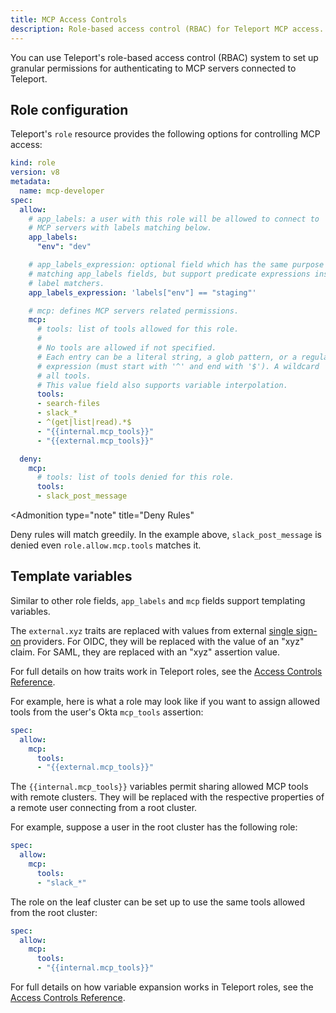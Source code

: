 ```yaml
---
title: MCP Access Controls
description: Role-based access control (RBAC) for Teleport MCP access.
---
```


You can use Teleport's role-based access control (RBAC) system to set up
granular permissions for authenticating to MCP servers connected to Teleport.

## Role configuration

Teleport's `role` resource provides the following options for controlling MCP
access:
```yaml
kind: role
version: v8
metadata:
  name: mcp-developer
spec:
  allow:
    # app_labels: a user with this role will be allowed to connect to
    # MCP servers with labels matching below.
    app_labels:
      "env": "dev"

    # app_labels_expression: optional field which has the same purpose of the
    # matching app_labels fields, but support predicate expressions instead of
    # label matchers.
    app_labels_expression: 'labels["env"] == "staging"'

    # mcp: defines MCP servers related permissions.
    mcp:
      # tools: list of tools allowed for this role.
      #
      # No tools are allowed if not specified.
      # Each entry can be a literal string, a glob pattern, or a regular
      # expression (must start with '^' and end with '$'). A wildcard '*' allows
      # all tools.
      # This value field also supports variable interpolation.
      tools:
      - search-files
      - slack_*
      - ^(get|list|read).*$
      - "{{internal.mcp_tools}}"
      - "{{external.mcp_tools}}"

  deny:
    mcp:
      # tools: list of tools denied for this role.
      tools:
      - slack_post_message
```

<Admonition
  type="note"
  title="Deny Rules"
>
  Deny rules will match greedily. In the example above, `slack_post_message` is
  denied even `role.allow.mcp.tools` matches it.
</Admonition>

## Template variables

Similar to other role fields, `app_labels` and `mcp` fields support templating
variables.

The `external.xyz` traits are replaced with values from external [single
sign-on](../../sso/sso.mdx) providers. For OIDC,
they will be replaced with the value of an "xyz" claim. For SAML, they are
replaced with an "xyz" assertion value.

For full details on how traits work in Teleport roles, see the [Access Controls
Reference](../../../reference/access-controls/roles.mdx).

For example, here is what a role may look like if you want to assign allowed
tools from the user's Okta `mcp_tools` assertion:

```yaml
spec:
  allow:
    mcp:
      tools:
      - "{{external.mcp_tools}}"
```

The `{{internal.mcp_tools}}` variables permit sharing allowed MCP tools with
remote clusters. They will be replaced with the respective properties of a
remote user connecting from a root cluster.

For example, suppose a user in the root cluster has the following role:

```yaml
spec:
  allow:
    mcp:
      tools:
      - "slack_*"
```

The role on the leaf cluster can be set up to use the same tools allowed from
the root cluster:

```yaml
spec:
  allow:
    mcp:
      tools:
      - "{{internal.mcp_tools}}"
```

For full details on how variable expansion works in Teleport roles, see the
[Access Controls
Reference](../../../reference/access-controls/roles.mdx).
